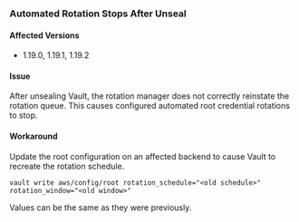### Automated Rotation Stops After Unseal

#### Affected Versions

- 1.19.0, 1.19.1, 1.19.2

#### Issue

After unsealing Vault, the rotation manager does not correctly reinstate the rotation queue. This causes configured
automated root credential rotations to stop.

#### Workaround

Update the root configuration on an affected backend to cause Vault to recreate the rotation schedule.

```
vault write aws/config/root rotation_schedule="<old schedule>" rotation_window="<old window>"
```

Values can be the same as they were previously.
